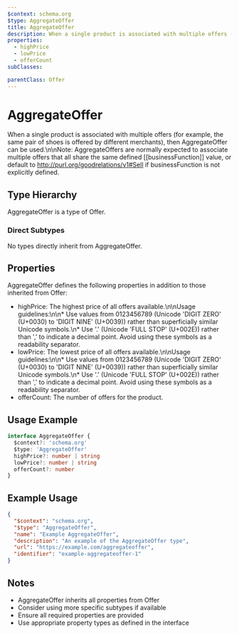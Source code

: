 ```yaml
---
$context: schema.org
$type: AggregateOffer
title: AggregateOffer
description: When a single product is associated with multiple offers (for example, the same pair of shoes is offered by different merchants), then AggregateOffer can be used.\n\nNote: AggregateOffers are normally expected to associate multiple offers that all share the same defined [[businessFunction]] value, or default to http://purl.org/goodrelations/v1#Sell if businessFunction is not explicitly defined.
properties:
  - highPrice
  - lowPrice
  - offerCount
subClasses:

parentClass: Offer
---
```


# AggregateOffer

When a single product is associated with multiple offers (for example, the same pair of shoes is offered by different merchants), then AggregateOffer can be used.\n\nNote: AggregateOffers are normally expected to associate multiple offers that all share the same defined [[businessFunction]] value, or default to http://purl.org/goodrelations/v1#Sell if businessFunction is not explicitly defined.

## Type Hierarchy

AggregateOffer is a type of Offer.

### Direct Subtypes

No types directly inherit from AggregateOffer.

## Properties

AggregateOffer defines the following properties in addition to those inherited from Offer:

- highPrice: The highest price of all offers available.\n\nUsage guidelines:\n\n* Use values from 0123456789 (Unicode 'DIGIT ZERO' (U+0030) to 'DIGIT NINE' (U+0039)) rather than superficially similar Unicode symbols.\n* Use '.' (Unicode 'FULL STOP' (U+002E)) rather than ',' to indicate a decimal point. Avoid using these symbols as a readability separator.
- lowPrice: The lowest price of all offers available.\n\nUsage guidelines:\n\n* Use values from 0123456789 (Unicode 'DIGIT ZERO' (U+0030) to 'DIGIT NINE' (U+0039)) rather than superficially similar Unicode symbols.\n* Use '.' (Unicode 'FULL STOP' (U+002E)) rather than ',' to indicate a decimal point. Avoid using these symbols as a readability separator.
- offerCount: The number of offers for the product.

## Usage Example

```typescript
interface AggregateOffer {
  $context?: 'schema.org'
  $type: 'AggregateOffer'
  highPrice?: number | string
  lowPrice?: number | string
  offerCount?: number
}
```

## Example Usage

```json
{
  "$context": "schema.org",
  "$type": "AggregateOffer",
  "name": "Example AggregateOffer",
  "description": "An example of the AggregateOffer type",
  "url": "https://example.com/aggregateoffer",
  "identifier": "example-aggregateoffer-1"
}
```

## Notes

- AggregateOffer inherits all properties from Offer
- Consider using more specific subtypes if available
- Ensure all required properties are provided
- Use appropriate property types as defined in the interface
